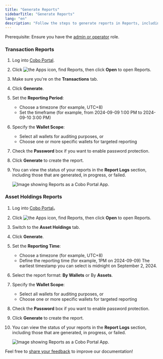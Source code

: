 ```yaml
---
title: "Generate Reports"
sidebarTitle: "Generate Reports"
lang: "en"
description: "Follow the steps to generate reports in Reports, including selecting time and wallets for accurate data."
---
```


<Info>Prerequisite: Ensure you have the [admin or operator](/en/portal/organization/roles-and-permissions) role.</Info>

### Transaction Reports

1. Log into [Cobo Portal](https://portal.cobo.com/login).
2. Click <img src="/en/images/portal-apps/reports/apps.svg" className="icon" alt="the Apps icon"/>, find Reports, then click **Open** to open Reports.
3. Make sure you're on the **Transactions** tab.
4. Click **Generate**.
5. Set the **Reporting Period**:
   - Choose a timezone (for example, UTC+8)
   - Set the timeframe (for example, from 2024-09-09 1:00 PM to 2024-09-10 3:00 PM)
6. Specify the **Wallet Scope**:
   - Select all wallets for auditing purposes, or
   - Choose one or more specific wallets for targeted reporting
7. Check the **Password** box if you want to enable password protection.
8. Click **Generate** to create the report.
9. You can view the status of your reports in the **Report Logs** section, including those that are generated, in progress, or failed.

    <img src="/en/images/portal-apps/reports/3.png" className="full_screen" alt="Image showing Reports as a Cobo Portal App."/>

### Asset Holdings Reports

1. Log into [Cobo Portal](https://portal.cobo.com/login)。
2. Click <img src="/en/images/portal-apps/reports/apps.svg" className="icon" alt="the Apps icon"/>, find Reports, then click **Open** to open Reports.
3. Switch to the **Asset Holdings** tab.
4. Click **Generate**.
5. Set the **Reporting Time**:
   - Choose a timezone (for example, UTC+8)
   - Define the reporting time (for example, 1PM on 2024-09-09)
   <Info>The earliest timestamp you can select is midnight on September 2, 2024.</Info>
6. Select the report format: **By Wallets** or By **Assets**.
7. Specify the **Wallet Scope**:
   - Select all wallets for auditing purposes, or
   - Choose one or more specific wallets for targeted reporting
8. Check the **Password** box if you want to enable password protection.
9. Click **Generate** to create the report.
10. You can view the status of your reports in the **Report Logs** section, including those that are generated, in progress, or failed.

    <img src="/en/images/portal-apps/reports/4.png" className="full_screen" alt="Image showing Reports as a Cobo Portal App."/>

<Tip>Feel free to [share your feedback](https://forms.zohopublic.com/cobo/form/DocumentFeedbackForm/formperma/QvLOhxJv1_JMsJ-1dleZ8Itb_7rzN-LtgvsDdxosoVI?referrername=manuals) to improve our documentation!</Tip>